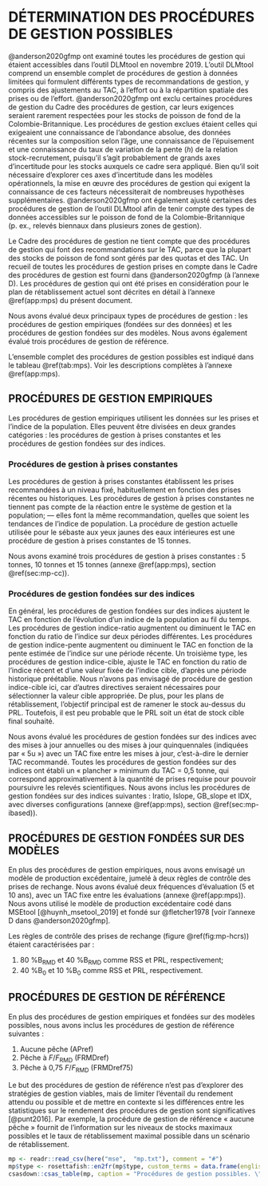 
# DÉTERMINATION DES PROCÉDURES DE GESTION POSSIBLES {#sec:mp}
@anderson2020gfmp ont examiné toutes les procédures de gestion qui étaient accessibles dans l’outil DLMtool en novembre 2019. 
L’outil DLMtool comprend un ensemble complet de procédures de gestion à données limitées qui formulent différents types de recommandations de gestion, y compris des ajustements au TAC, à l’effort ou à la répartition spatiale des prises ou de l’effort.
@anderson2020gfmp ont exclu certaines procédures de gestion du Cadre des procédures de gestion, car leurs exigences seraient rarement respectées pour les stocks de poisson de fond de la Colombie-Britannique.
Les procédures de gestion exclues étaient celles qui exigeaient une connaissance de l’abondance absolue, des données récentes sur la composition selon l’âge, une connaissance de l’épuisement et une connaissance du taux de variation de la pente (*h*) de la relation stock-recrutement, puisqu’il s’agit probablement de grands axes d’incertitude pour les stocks auxquels ce cadre sera appliqué.
Bien qu’il soit nécessaire d’explorer ces axes d’incertitude dans les modèles opérationnels, la mise en œuvre des procédures de gestion qui exigent la connaissance de ces facteurs nécessiterait de nombreuses hypothèses supplémentaires.
@anderson2020gfmp ont également ajusté certaines des procédures de gestion de l’outil DLMtool afin de tenir compte des types de données accessibles sur le poisson de fond de la Colombie-Britannique (p. ex., relevés biennaux dans plusieurs zones de gestion).

Le Cadre des procédures de gestion ne tient compte que des procédures de gestion qui font des recommandations sur le TAC, parce que la plupart des stocks de poisson de fond sont gérés par des quotas et des TAC.
Un recueil de toutes les procédures de gestion prises en compte dans le Cadre des procédures de gestion est fourni dans @anderson2020gfmp (à l’annexe D).
Les procédures de gestion qui ont été prises en considération pour le plan de rétablissement actuel sont décrites en détail à l’annexe \@ref(app:mps) du présent document.

Nous avons évalué deux principaux types de procédures de gestion : les procédures de gestion empiriques (fondées sur des données) et les procédures de gestion fondées sur des modèles. 
Nous avons également évalué trois procédures de gestion de référence.

L’ensemble complet des procédures de gestion possibles est indiqué dans le tableau \@ref(tab:mps). Voir les descriptions complètes à l’annexe \@ref(app:mps).


## PROCÉDURES DE GESTION EMPIRIQUES

Les procédures de gestion empiriques utilisent les données sur les prises et l’indice de la population.
Elles peuvent être divisées en deux grandes catégories : les procédures de gestion à prises constantes et les procédures de gestion fondées sur des indices.


### Procédures de gestion à prises constantes

Les procédures de gestion à prises constantes établissent les prises recommandées à un niveau fixé, habituellement en fonction des prises récentes ou historiques. 
Les procédures de gestion à prises constantes ne tiennent pas compte de la réaction entre le système de gestion et la population; --- elles font la même recommandation, quelles que soient les tendances de l’indice de population. 
La procédure de gestion actuelle utilisée pour le sébaste aux yeux jaunes des eaux intérieures est une procédure de gestion à prises constantes de 15 tonnes.

Nous avons examiné trois procédures de gestion à prises constantes : 5 tonnes, 10 tonnes et 15 tonnes (annexe \@ref(app:mps), section \@ref(sec:mp-cc)).

### Procédures de gestion fondées sur des indices 

En général, les procédures de gestion fondées sur des indices ajustent le TAC en fonction de l’évolution d’un indice de la population au fil du temps. 
Les procédures de gestion indice-ratio augmentent ou diminuent le TAC en fonction du ratio de l’indice sur deux périodes différentes. 
Les procédures de gestion indice-pente augmentent ou diminuent le TAC en fonction de la pente estimée de l’indice sur une période récente. 
Un troisième type, les procédures de gestion indice-cible, ajuste le TAC en fonction du ratio de l’indice récent et d’une valeur fixée de l’indice cible, d’après une période historique préétablie.
Nous n’avons pas envisagé de procédure de gestion indice-cible ici, car d’autres directives seraient nécessaires pour sélectionner la valeur cible appropriée. 
De plus, pour les plans de rétablissement, l’objectif principal est de ramener le stock au-dessus du PRL.
Toutefois, il est peu probable que le PRL soit un état de stock cible final souhaité.

Nous avons évalué les procédures de gestion fondées sur des indices avec des mises à jour annuelles ou des mises à jour quinquennales (indiquées par « 5u ») avec un TAC fixe entre les mises à jour, c’est-à-dire le dernier TAC recommandé. 
Toutes les procédures de gestion fondées sur des indices ont établi un « plancher » minimum du TAC = 0,5 tonne, qui correspond approximativement à la quantité de prises requise pour pouvoir poursuivre les relevés scientifiques. 
Nous avons inclus les procédures de gestion fondées sur des indices suivantes : Iratio, Islope, GB_slope et IDX, avec diverses configurations (annexe \@ref(app:mps), section \@ref(sec:mp-ibased)).

## PROCÉDURES DE GESTION FONDÉES SUR DES MODÈLES

En plus des procédures de gestion empiriques, nous avons envisagé un modèle de production excédentaire, jumelé à deux règles de contrôle des prises de rechange. 
Nous avons évalué deux fréquences d’évaluation (5 et 10 ans), avec un TAC fixe entre les évaluations (annexe \@ref(app:mps)). 
Nous avons utilisé le modèle de production excédentaire codé dans MSEtool [@huynh_msetool_2019] et fondé sur @fletcher1978 [voir l’annexe D dans @anderson2020gfmp].

Les règles de contrôle des prises de rechange (figure \@ref(fig:mp-hcrs)) étaient caractérisées par :

1. 80 %B~RMD~ et 40 %B~RMD~ comme RSS et PRL, respectivement;
2. 40 %B~0~ et 10 %B~0~ comme RSS et PRL, respectivement.

## PROCÉDURES DE GESTION DE RÉFÉRENCE

En plus des procédures de gestion empiriques et fondées sur des modèles possibles, nous avons inclus les procédures de gestion de référence suivantes :

1. Aucune pêche (APref)
2. Pêche à *F*/*F*~RMD~ (FRMDref)
3. Pêche à 0,75 *F*/*F*~RMD~ (FRMDref75)

Le but des procédures de gestion de référence n’est pas d’explorer des stratégies de gestion viables, mais de limiter l’éventail du rendement attendu ou possible et de mettre en contexte si les différences entre les statistiques sur le rendement des procédures de gestion sont significatives [@punt2016]. 
Par exemple, la procédure de gestion de référence « aucune pêche » fournit de l’information sur les niveaux de stocks maximaux possibles et le taux de rétablissement maximal possible dans un scénario de rétablissement.

\clearpage

```r
mp <- readr::read_csv(here("mse",  "mp.txt"), comment = "#")
mp$type <- rosettafish::en2fr(mp$type, custom_terms = data.frame(english = "Index slope", french = "Indice-pente"))
csasdown::csas_table(mp, caption = "Procédures de gestion possibles. \"5u\" et \"10u\" font référence à des intervalles de cinq et dix ans entre les mises à jour; les autres procédures de gestion ont été appliquées chaque année. Les autres numéros font référence aux configurations des procédures de gestion.", col_names = c("Procédure de gestion", "Type de procédure de gestion"))
```

\clearpage
